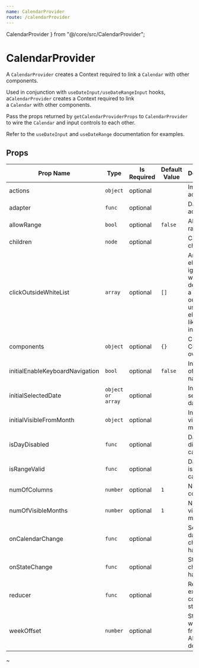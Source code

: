 ```yaml
---
name: CalendarProvider
route: /calendarProvider
---
```

  CalendarProvider
} from "@/core/src/CalendarProvider";

# CalendarProvider

A `CalendarProvider` creates a Context required to link a `Calendar` with other components.

Used in conjunction with `useDateInput/useDateRangeInput` hooks, a`CalendarProvider` creates a Context required to link  
a `Calendar` with other components.
 
Pass the props returned by `getCalendarProviderProps` to `CalendarProvider` to wire the `Calendar` and input controls to
each other.

Refer to the `useDateInput` and `useDateRange` documentation for examples.


## Props 
| Prop Name | Type | Is Required | Default Value | Description |
|-|-|-|-|-|
| actions| `object`| optional| | Imperative actions API|
| adapter| `func`| optional| | Date API adapter|
| allowRange| `bool`| optional| `false`| Allow date range|
| children| `node`| optional| | Calendar children|
| clickOutsideWhiteList| `array`| optional| `[]`| Array of elements to ignore, when determining a click outside, used to link elements, like date inputs|
| components| `object`| optional| `{}`| Custom Component overrides|
| initialEnableKeyboardNavigation| `bool`| optional| `false`| Initial state of keyboard navigation|
| initialSelectedDate| `object or array`| optional| | Initial selected date|
| initialVisibleFromMonth| `object`| optional| | Initial visible month|
| isDayDisabled| `func`| optional| | Day is disabled callback|
| isRangeValid| `func`| optional| | Date range is valid callback|
| numOfColumns| `number`| optional| `1`| Number of columns|
| numOfVisibleMonths| `number`| optional| `1`| Number of visible months|
| onCalendarChange| `func`| optional| | Selected date change handler|
| onStateChange| `func`| optional| | State change handler|
| reducer| `func`| optional| | Reducer, to externalize control of state|
| weekOffset| `number`| optional| | Start of week offset from date API's default|
~                                                                                                
